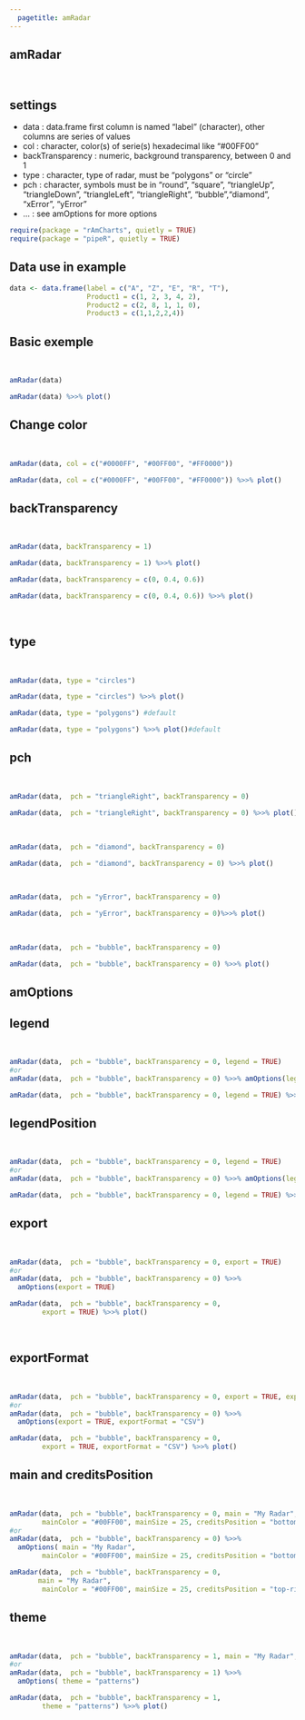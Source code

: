 ```yaml
---
  pagetitle: amRadar
---
```


<div class="partdivtitle">
# amRadar
</div>
  <br>
  <div class="partdivtitle">
## settings
</div>
  
<ul>
<li> data : data.frame first column is named "label" (character), other columns are series of values</li>
<li> col  : character, color(s) of serie(s) hexadecimal like "#00FF00"
<li> backTransparency : numeric,  background transparency, between 0 and 1
<li> type : character,  type of radar, must be "polygons" or "circle"
<li> pch : character, symbols must be in "round", "square", "triangleUp",  "triangleDown", "triangleLeft", "triangleRight", "bubble","diamond", "xError", "yError" 
<li> ... : see amOptions for more options
</ul>

  ```r
require(package = "rAmCharts", quietly = TRUE)
require(package = "pipeR", quietly = TRUE)
```
<div class="partdivtitle">
## Data use in example
</div>
```r
data <- data.frame(label = c("A", "Z", "E", "R", "T"),
                   Product1 = c(1, 2, 3, 4, 2), 
                   Product2 = c(2, 8, 1, 1, 0),
                   Product3 = c(1,1,2,2,4))
```


<div class="col2">
<div class="partdivtitle">
## Basic exemple
</div>
<br>
```r
amRadar(data)
```
```r
amRadar(data) %>>% plot()
```
<div class="partdivtitle">
## Change color
</div>
<br>
```r
amRadar(data, col = c("#0000FF", "#00FF00", "#FF0000"))
```
```r
amRadar(data, col = c("#0000FF", "#00FF00", "#FF0000")) %>>% plot()
```
</div>




<div class="partdivtitle">
## backTransparency
</div>
<br>
<div class="col2">
```r
amRadar(data, backTransparency = 1)
```
```r
amRadar(data, backTransparency = 1) %>>% plot()
```

```r
amRadar(data, backTransparency = c(0, 0.4, 0.6))
```
```r
amRadar(data, backTransparency = c(0, 0.4, 0.6)) %>>% plot()
```
</div>
<br>

<div class="partdivtitle">
## type
</div>
<br>
<div class="col2">

```r
amRadar(data, type = "circles")
```
```r
amRadar(data, type = "circles") %>>% plot()
```

```r
amRadar(data, type = "polygons") #default
```
```r
amRadar(data, type = "polygons") %>>% plot()#default
```
</div>

<div class="partdivtitle">
## pch
</div>
<div class="col4">

<br>


```r
amRadar(data,  pch = "triangleRight", backTransparency = 0)
```
```r
amRadar(data,  pch = "triangleRight", backTransparency = 0) %>>% plot()
```

<br>


```r
amRadar(data,  pch = "diamond", backTransparency = 0) 
```
```r
amRadar(data,  pch = "diamond", backTransparency = 0) %>>% plot()
```

<br>


```r
amRadar(data,  pch = "yError", backTransparency = 0)
```
```r
amRadar(data,  pch = "yError", backTransparency = 0)%>>% plot()
```

<br>


```r
amRadar(data,  pch = "bubble", backTransparency = 0)
```
```r
amRadar(data,  pch = "bubble", backTransparency = 0) %>>% plot()
```

</div>

<div class="amOption">
## amOptions
</div>
<div class="col2">
<div class="partdivtitle">
## legend
</div>
<br>
```r
amRadar(data,  pch = "bubble", backTransparency = 0, legend = TRUE)
#or
amRadar(data,  pch = "bubble", backTransparency = 0) %>>% amOptions(legend = TRUE)
```
```r
amRadar(data,  pch = "bubble", backTransparency = 0, legend = TRUE) %>>% plot()
```

<div class="partdivtitle">
## legendPosition
</div>
<br>
```r
amRadar(data,  pch = "bubble", backTransparency = 0, legend = TRUE)
#or
amRadar(data,  pch = "bubble", backTransparency = 0) %>>% amOptions(legend = TRUE)
```
```r
amRadar(data,  pch = "bubble", backTransparency = 0, legend = TRUE) %>>% plot()
```

</div>


<div class="col2">

<div class="partdivtitle">
## export
</div>
<br>
```r
amRadar(data,  pch = "bubble", backTransparency = 0, export = TRUE)
#or
amRadar(data,  pch = "bubble", backTransparency = 0) %>>% 
  amOptions(export = TRUE)
```
```r
amRadar(data,  pch = "bubble", backTransparency = 0, 
        export = TRUE) %>>% plot()
```
<br>

<div class="partdivtitle">
## exportFormat
</div>
<br>
```r
amRadar(data,  pch = "bubble", backTransparency = 0, export = TRUE, exportFormat = "CSV")
#or
amRadar(data,  pch = "bubble", backTransparency = 0) %>>% 
  amOptions(export = TRUE, exportFormat = "CSV")
```
```r
amRadar(data,  pch = "bubble", backTransparency = 0, 
        export = TRUE, exportFormat = "CSV") %>>% plot()
```

</div>



<div class="col2">
<div class="partdivtitle">
## main and creditsPosition
</div>
<br>
```r
amRadar(data,  pch = "bubble", backTransparency = 0, main = "My Radar",
        mainColor = "#00FF00", mainSize = 25, creditsPosition = "bottom-right")
#or
amRadar(data,  pch = "bubble", backTransparency = 0) %>>% 
  amOptions( main = "My Radar",
        mainColor = "#00FF00", mainSize = 25, creditsPosition = "bottom-right")
```
```r
amRadar(data,  pch = "bubble", backTransparency = 0, 
       main = "My Radar",
        mainColor = "#00FF00", mainSize = 25, creditsPosition = "top-right") %>>% plot()
```
<div class="partdivtitle">
## theme
</div>
<br>
```r
amRadar(data,  pch = "bubble", backTransparency = 1, main = "My Radar", theme = "patterns")
#or
amRadar(data,  pch = "bubble", backTransparency = 1) %>>% 
  amOptions( theme = "patterns")
```
```r
amRadar(data,  pch = "bubble", backTransparency = 1, 
        theme = "patterns") %>>% plot()
```

</div>
